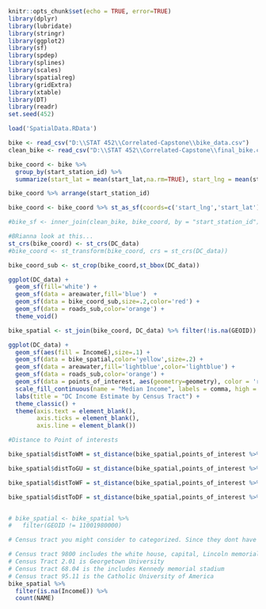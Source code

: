 ```r
knitr::opts_chunk$set(echo = TRUE, error=TRUE)
library(dplyr)
library(lubridate)
library(stringr)
library(ggplot2)
library(sf)
library(spdep)
library(splines)
library(scales)
library(spatialreg)
library(gridExtra)
library(xtable)
library(DT)
library(readr)
set.seed(452)

load('SpatialData.RData')
```

```r
bike <- read_csv("D:\\STAT 452\\Correlated-Capstone\\bike_data.csv")
clean_bike <- read_csv("D:\\STAT 452\\Correlated-Capstone\\final_bike.csv")
```

```r
bike_coord <- bike %>% 
  group_by(start_station_id) %>%
  summarize(start_lat = mean(start_lat,na.rm=TRUE), start_lng = mean(start_lng,na.rm=TRUE))

bike_coord %>% arrange(start_station_id)

bike_coord <- bike_coord %>% st_as_sf(coords=c('start_lng','start_lat'))

#bike_sf <- inner_join(clean_bike, bike_coord, by = "start_station_id")
```


```r

#BRianna look at this...
st_crs(bike_coord) <- st_crs(DC_data)
#bike_coord <- st_transform(bike_coord, crs = st_crs(DC_data))

bike_coord_sub <- st_crop(bike_coord,st_bbox(DC_data))

ggplot(DC_data) + 
  geom_sf(fill='white') + 
  geom_sf(data = areawater,fill='blue')  + 
  geom_sf(data = bike_coord_sub,size=.2,color='red') + 
  geom_sf(data = roads_sub,color='orange') + 
  theme_void()
```

```r

bike_spatial <- st_join(bike_coord, DC_data) %>% filter(!is.na(GEOID))

ggplot(DC_data) + 
  geom_sf(aes(fill = IncomeE),size=.1) +
  geom_sf(data = bike_spatial,color='yellow',size=.2) + 
  geom_sf(data = areawater,fill='lightblue',color='lightblue') + 
  geom_sf(data = roads_sub,color='orange') +
  geom_sf(data = points_of_interest, aes(geometry=geometry), color = 'red') +
  scale_fill_continuous(name = "Median Income", labels = comma, high = "blue", low = "lightgrey") +
  labs(title = "DC Income Estimate by Census Tract") +
  theme_classic() + 
  theme(axis.text = element_blank(),
        axis.ticks = element_blank(),
        axis.line = element_blank()) 
```

```r
#Distance to Point of interests

bike_spatial$distToWM = st_distance(bike_spatial,points_of_interest %>% filter(ALIASNAME == "WASHINGTON MONUMENT")) %>% as.vector()

bike_spatial$distToGU = st_distance(bike_spatial,points_of_interest %>% filter(ALIASNAME == "GEORGE WASHINGTON UNIVERSITY HALL OF GOVERNMENT")) %>% as.vector()

bike_spatial$distToWF = st_distance(bike_spatial,points_of_interest %>% filter(ALIASNAME == "THE YARDS PARK WATER FEATURE")) %>% as.vector()

bike_spatial$distToDF = st_distance(bike_spatial,points_of_interest %>% filter(ALIASNAME == "DUPONT MEMORIAL FOUNTAIN")) %>% as.vector()


# bike_spatial <- bike_spatial %>% 
#   filter(GEOID != 11001980000)
```

```r
# Census tract you might consider to categorized. Since they dont have a income median, but they do have stations in the area that potentially have plenty of daily riders.

# Census tract 9800 includes the white house, capital, Lincoln memorial and the monument. 
# Census Tract 2.01 is Georgetown University
# Census tract 68.04 is the includes Kennedy memorial stadium
# Census tract 95.11 is the Catholic University of America
bike_spatial %>% 
  filter(is.na(IncomeE)) %>% 
  count(NAME)
```

```r

```

